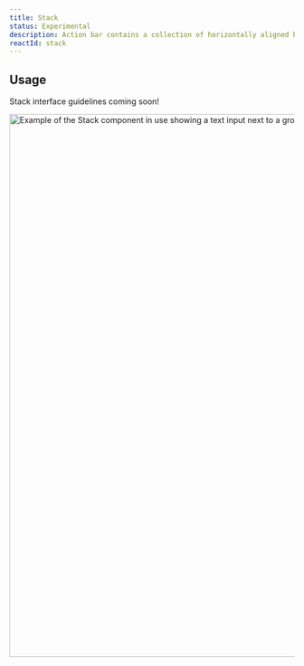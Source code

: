 ```yaml
---
title: Stack
status: Experimental
description: Action bar contains a collection of horizontally aligned buttons.
reactId: stack
---
```



## Usage

<Note variant="warning">
 Stack interface guidelines coming soon!
</Note>

<img
  width="960"
  alt="Example of the Stack component in use showing a text input next to a group of buttons. The stack is shown both horizontally and vertically."
  src="https://github.com/github/accessibility/assets/18661030/6a825b04-d057-43ae-845e-fdda1536d3cc"
/>
